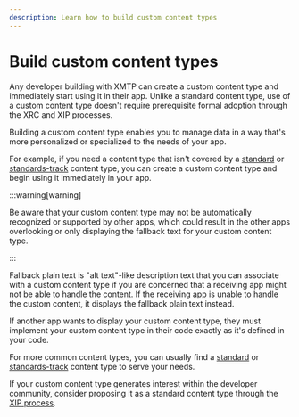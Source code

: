 ```yaml
---
description: Learn how to build custom content types
---
```

# Build custom content types

Any developer building with XMTP can create a custom content type and immediately start using it in their app. Unlike a standard content type, use of a custom content type doesn't require prerequisite formal adoption through the XRC and XIP processes.

Building a custom content type enables you to manage data in a way that's more personalized or specialized to the needs of your app.

For example, if you need a content type that isn't covered by a [standard](/chat-apps/content-types/content-types#standard-content-types) or [standards-track](/chat-apps/content-types/content-types#standards-track-content-types) content type, you can create a custom content type and begin using it immediately in your app.

:::warning[warning]

Be aware that your custom content type may not be automatically recognized or supported by other apps, which could result in the other apps overlooking or only displaying the fallback text for your custom content type.

:::

Fallback plain text is "alt text"-like description text that you can associate with a custom content type if you are concerned that a receiving app might not be able to handle the content. If the receiving app is unable to handle the custom content, it displays the fallback plain text instead.

If another app wants to display your custom content type, they must implement your custom content type in their code exactly as it's defined in your code.

For more common content types, you can usually find a [standard](/chat-apps/content-types/content-types#standard-content-types) or [standards-track](/chat-apps/content-types/content-types#standards-track-content-types) content type to serve your needs.

If your custom content type generates interest within the developer community, consider proposing it as a standard content type through the [XIP process](/protocol/xips).
